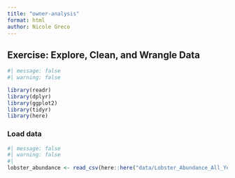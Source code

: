 ```yaml
---
title: "owner-analysis"
format: html
author: Nicole Greco
---
```


## Exercise: Explore, Clean, and Wrangle Data

```r
#| message: false
#| warning: false

library(readr)
library(dplyr)
library(ggplot2)
library(tidyr)
library(here)
```

### Load data
```r
#| message: false
#| warning: false
#| 
lobster_abundance <- read_csv(here::here("data/Lobster_Abundance_All_Years_20220829.csv"))
```

